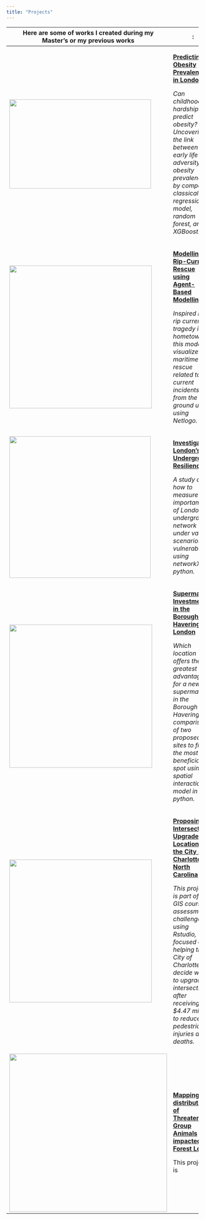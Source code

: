 ```yaml
---
title: "Projects"
---
```


+--------------------------------------------------------------------------+------------------------------------------------------------------------------------------------------------------------------------------------------------------------------------------------------------------------------------+
| Here are some of works I created during my Master's or my previous works | :                                                                                                                                                                                                                                  |
+==========================================================================+====================================================================================================================================================================================================================================+
| ![](images/project1-thumbnail.jpg){width="371" height="233"}             | [**Predicting Obesity Prevalence in London**](project1.qmd)                                                                                                                                                                        |
|                                                                          |                                                                                                                                                                                                                                    |
|                                                                          | *Can childhood hardships predict obesity? Uncovering the link between early life adversity and obesity prevalence by comparing classical regression model, random forest, and XGBoost.*                                            |
+--------------------------------------------------------------------------+------------------------------------------------------------------------------------------------------------------------------------------------------------------------------------------------------------------------------------+
| ![](images/project2-thumbnail.jpg){width="373"}                          | [**Modelling Rip-Current Rescue using Agent-Based Modelling**](project2.qmd)                                                                                                                                                       |
|                                                                          |                                                                                                                                                                                                                                    |
|                                                                          | *Inspired by a rip current tragedy in my hometown, this model visualizes maritime rescue related to rip current incidents from the ground up, using Netlogo.*                                                                      |
+--------------------------------------------------------------------------+------------------------------------------------------------------------------------------------------------------------------------------------------------------------------------------------------------------------------------+
| ![](images/project3-thumbnail.jpg){width="370"}                          | [**Investigating London's Underground Resilience**](project3.qmd)                                                                                                                                                                  |
|                                                                          |                                                                                                                                                                                                                                    |
|                                                                          | *A study on how to measure the importance of London's underground network under various scenarios of vulnerabilities using networkX in python.*                                                                                    |
+--------------------------------------------------------------------------+------------------------------------------------------------------------------------------------------------------------------------------------------------------------------------------------------------------------------------+
| ![](images/project4-thumbnail.jpg){width="374"}                          | [**Supermarket Investment in the Borough of Havering, London**](project4.qmd)                                                                                                                                                      |
|                                                                          |                                                                                                                                                                                                                                    |
|                                                                          | *Which location offers the greatest advantage for a new supermarket in the Borough of Havering? A comparison of two proposed sites to find the most beneficial spot using spatial interaction model in python.*                    |
+--------------------------------------------------------------------------+------------------------------------------------------------------------------------------------------------------------------------------------------------------------------------------------------------------------------------+
| ![](images/project5-thumbnail.jpg){width="373"}                          | [**Proposing Intersection Upgrade Locations in the City of Charlotte, North Carolina**](project5.qmd)                                                                                                                              |
|                                                                          |                                                                                                                                                                                                                                    |
|                                                                          | *This project is part of a GIS course assessment challenge using Rstudio, focused on helping the City of Charlotte decide where to upgrade intersections after receiving \$4.47 million to reduce pedestrian injuries and deaths.* |
+--------------------------------------------------------------------------+------------------------------------------------------------------------------------------------------------------------------------------------------------------------------------------------------------------------------------+
| ![](images/project6-thumbnail.jpg){width="413"}                          | [**Mapping the distribution of Threatened Group Animals impacted by Forest Loss**](project6.qmd)                                                                                                                                   |
|                                                                          |                                                                                                                                                                                                                                    |
|                                                                          | This projects is                                                                                                                                                                                                                   |
+--------------------------------------------------------------------------+------------------------------------------------------------------------------------------------------------------------------------------------------------------------------------------------------------------------------------+
